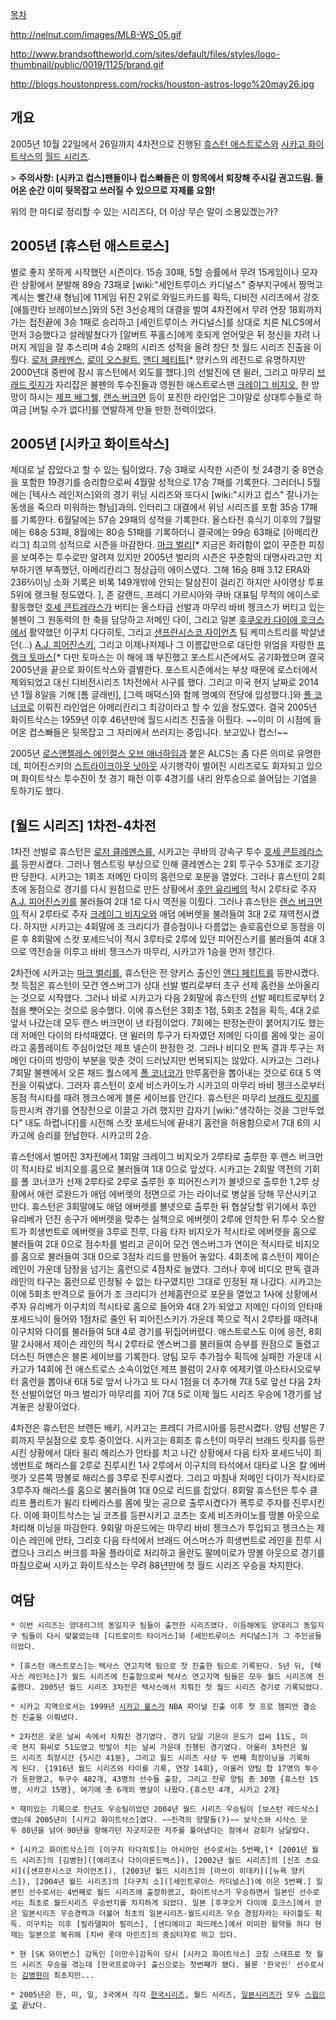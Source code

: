[[목차]]


http://nelnut.com/images/MLB-WS_05.gif

http://www.brandsoftheworld.com/sites/default/files/styles/logo-thumbnail/public/0019/1125/brand.gif

http://blogs.houstonpress.com/rocks/houston-astros-logo%20may26.jpg



== 개요 ==
2005년 10월 22일에서 26일까지 4차전으로 진행된 [[휴스턴 애스트로스]]와 [[시카고 화이트삭스]]의 [[월드 시리즈]]. 

> '''주의사항: [시카고 컵스]팬들이나 컵스빠들은 이 항목에서 퇴장해 주시길 권고드림. 들어온 순간 이미 뒷목잡고 쓰러질 수 있으므로 자제를 요함!'''

위의 한 마디로 정리할 수 있는 시리즈다, 더 이상 무슨 말이 소용있겠는가?

== 2005년 [휴스턴 애스트로스] ==
별로 좋지 못하게 시작했던 시즌이다. 15승 30패, 5할 승률에서 무려 15게임이나 모자란 상황에서 분발해 89승 73패로 [wiki:"세인트루이스 카디널스" 중부지구에서 짱먹고 계시는 빨간새 형님]에 11게임 뒤진 2위로 와일드카드를 획득, 디비전 시리즈에서 강호 [애틀란타 브레이브스]와의 5전 3선승제의 대결을 벌여 4차전에서 무려 연장 18회까지 가는 접전끝에 3승 1패로 승리하고 [세인트루이스 카디널스]를 상대로 치른 NLCS에서 먼저 3승했다고 설레발쳤다가 [알버트 푸홀스]에게 호되게 얻어맞은 뒤 정신을 차려 나머지 게임을 잘 추스리며 4승 2패의 시리즈 성적을 올려 창단 첫 월드 시리즈 진출을 이뤘다. [[로저 클레멘스]], [[로이 오스왈트]], [[앤디 페티트]][* 양키스의 레전드로 유명하지만 2000년대 중반에 잠시 휴스턴에서 외도를 했다.]의 선발진에 댄 윌러, 그리고 마무리 [[브래드 릿지]]가 자리잡은 불펜의 투수진들과 영원한 애스트로스맨 [[크레이그 비지오]], 한 방망이 하시는 [[제프 배그웰]], [[랜스 버크먼]] 등이 포진한 라인업은 그야말로 상대투수들로 하여금 [버틸 수가 없다!]를 연발하게 만들 만한 전력이었다.

== 2005년 [시카고 화이트삭스] ==
제대로 날 잡았다고 할 수 있는 팀이었다. 7승 3패로 시작한 시즌이 첫 24경기 중 8연승을 포함한 19경기를 승리함으로써 4월말 성적으로 17승 7패를 기록한다. 그러더니 5월에는 [텍사스 레인저스]와의 경기 위닝 시리즈와 또다시 [wiki:"시카고 컵스" 잘나가는 동생을 죽으라 미워하는 형님]과의. 인터리그 대결에서 위닝 시리즈를 포함 35승 17패를 기록한다. 6월달에는 57승 29패의 성적을 기록한다. 올스타전 휴식기 이후의 7월말에는 68승 53패, 8월에는 80승 51패를 기록하더니 결국에는 99승 63패로 [아메리칸리그] 최고의 성적으로 시즌을 마감한다. [[마크 벌리]][* 지금은 화려함이 없이 꾸준한 피칭을 보여주는 투수로만 알려져 있지만 2005년 벌리의 시즌은 꾸준함의 대명사라고만 치부하기엔 부족했던, 아메리칸리그 정상급의 에이스였다. 그해 16승 8패 3.12 ERA와 236⅔이닝 소화 기록은 비록 149개밖에 안되는 탈삼진이 걸리긴 하지만 사이영상 투표 5위에 랭크될 정도였다. ], 존 갈랜드, 프레디 가르시아와 쿠바 대표팀 무적의 에이스로 활동했던 [[호세 콘트레라스]]가 버티는 올스타급 선발과 마무리 바비 젱크스가 버티고 있는 불펜이 그 원동력의 한 축을 담당하고 저메인 다이, 그리고 일본 [[후쿠오카 다이에 호크스]]에서 활약했던 이구치 다다히토, 그리고 [[샌프란시스코 자이언츠]] 팀 케미스트리를 박살냈던(...) [[A.J. 피어진스키]], 그리고 이제나저제나 그 이름값만으로 대단한 위엄을 자랑한 [[프랭크 토마스]][* 다만 토마스는 이 해에 꽤 부진했고 포스트시즌에서도 공기화했으며 결국 2005년을 끝으로 화이트삭스와 결별한다. 포스트시즌에서는 부상 때문에 로스터에서 제외되었고 대신 디비전시리즈 1차전에서 시구를 했다. 그리고 미국 현지 날짜로 2014년 1월 8일을 기해 [톰 글래빈], [그렉 매덕스]와 함께 명예의 전당에 입성했다.]와 [[폴 코너코]]로 이뤄진 라인업은 아메리칸리그 최강이라고 할 수 있을 정도였다. 결국 2005년 화이트삭스는 1959년 이후 46년만에 월드시리즈 진출을 이뤘다. ~~이미 이 시점에 들어온 컵스빠들은 뒷목잡고 그 자리에서 쓰러지는 중입니다. 보고있나 컵스!~~

2005년 [[로스앤젤레스 에인절스 오브 애너하임]]과 붙은 ALCS는 좀 다른 의미로 유명한데, 피어진스키의 [[스트라이크아웃 낫아웃]] 사기행각이 벌어진 시리즈로도 회자되고 있으며 화이트삭스 투수진이 첫 경기 패전 이후 4경기를 내리 완투승으로 쓸어담는 기염을 토하기도 했다.

== [월드 시리즈] 1차전-4차전 ==
1차전 선발로 휴스턴은 [[로저 클레멘스]]를, 시카고는 쿠바의 강속구 투수 [[호세 콘트레라스]]를 등판시켰다. 그러나 햄스트링 부상으로 인해 클레멘스는 2회 투구수 53개로 조기강판 당한다. 시카고는 1회초 저메인 다이의 홈런으로 포문을 열었다. 그러나 휴스턴이 2회초에 동점으로 경기를 다시 원점으로 만든 상황에서 [[후안 유리베]]의 적시 2루타로 주자 [[A.J. 피어진스키]]를 불러들여 2대 1로 다시 역전을 이뤘다. 그러나 휴스턴은 [[랜스 버크먼]]이 적시 2루타로 주자 [[크레이그 비지오]]와 애덤 에버렛을 불려들여 3대 2로 재역전시켰다. 하지만 시카고는 4회말에 조 크리디가 결승점이나 다름없는 솔로홈런으로 동점을 이룬 후 8회말에 스캇 포세드닉이 적시 3루타로 2루에 있던 피어진스키를 불러들여 4대 3으로 역전승을 이루고 바비 젱크스가 마무리, 시카고가 1승을 먼저 챙긴다. 

2차전에 시카고는 [[마크 벌리]]를, 휴스턴은 전 양키스 출신인 [[앤디 페티트]]를 등판시켰다. 첫 득점은 휴스턴이 모건 엔스버그가 상대 선발 벌리로부터 초구 선제 홈런을 쏘아올리는 것으로 시작했다. 그러나 바로 시카고가 다음 2회말에 휴스턴의 선발 페티트로부터 2점을 뺏어오는 것으로 응수했다. 이에 휴스턴은 3회초 1점, 5회초 2점을 획득, 4대 2로 앞서 나갔는데 모두 랜스 버크먼이 낸 타점이었다. 7회에는 판정논란이 붉어지기도 했는데 저메인 다이의 타석때였다. 댄 윌러의 투구가 타자였던 저메인 다이를 몸에 맞는 공이라고 홈플레이트 주심이었던 제프 넬슨이 판정한 것. 그러나 비디오 판독 결과 투구는 저메인 다이의 방망이 부분을 맞춘 것이 드러났지만 번복되지는 않았다. 시카고는 그러나 7회말 불펜에서 오른 채드 퀄스에게 [[폴 코너코]]가 만루홈런을 뽑아내는 것으로 6대 5 역전을 이뤄냈다. 그러자 휴스턴이 호세 비스카이노가 시카고의 마무리 바비 젱크스로부터 동점 적시타를 때려 젱크스에게 블론 세이브를 안긴다. 휴스턴은 마무리 [[브래드 릿지]]를 등판시켜 경기를 연장전으로 이끌고 가려 했지만 갑자기 [wiki:"생각하는 것을 그만두었다" 내도 하렵니다]를 시전해 스캇 포세드닉에 끝내기 홈런을 허용함으로서 7대 6의 시카고에 승리를 헌납한다. 시카고의 2승.

휴스턴에서 벌어진 3차전에서 1회말 크레이그 비지오가 2루타로 출루한 후 랜스 버크먼이 적시타로 비지오를 홈으로 불러들여 1대 0으로 앞섰다. 시카고는 2회말 역전의 기회를 폴 코너코가 선제 2루타로 2루로 출루한 후 피어진스키가 볼넷으로 출루한 1,2루 상황에서 애런 로완드가 애덤 에버렛의 정면으로 가는 라이너로 병살을 당해 무산시키고 만다. 휴스턴은 3회말에도 애덤 애버렛를 볼넷으로 출루한 뒤 협살당할 위기에서 후안 유리베가 던진 송구가 에버렛을 맞추는 실책으로 에버렛이 2루에 안착한 뒤 투수 오스왈트가 희생번트로 에버렛을 3루로 진루, 다음 타자 비지오가 적시타로 에버렛을 홈으로 불러들여 2대 0으로 점수차를 벌리고 곧이어 모건 엔스버그가 연이은 적시타로 비지오를 홈으로 불러들여 3대 0으로 3점차 리드를 만들어 놓았다. 4회초에 휴스턴이 제이슨 레인이 가운데 담장을 넘기는 홈런으로 4점차로 늘였다. 그러나 후에 비디오 판독 결과 레인의 타구는 홈런으로 인정될 수 없는 타구였지만 그대로 인정된 채 나갔다. 시카고는 이에 5회초 반격으로 들어가 조 크리디가 선제홈런으로 포문을 열었고 1사에 상황에서 주자 유리베가 이구치의 적시타로 홈으로 들어와 4대 2가 되었고 저메인 다이의 안타때 포세드닉이 들어와 1점차로 줄인 뒤 피어진스키가 가운데 쪽으로 적시 2루타를 때려내 이구치와 다이를 불러들여 5대 4로 경기를 뒤집어버렸다. 애스트로스도 이에 응전, 8회말 2사에서 제이슨 레인의 적시 2루타로 엔스버그를 불러들여 승부를 원점으로 돌렸고 더스틴 허맨슨은 블론 세이브를 기록한다. 양팀 모두 추가점수 획득에 실패한 가운데 시카고가 14회에 전 애스트로스 소속이었던 제프 블럼이 2사후 에제키엘 아스타시오로부터 홈런을 뽑아내 6대 5로 앞서 나가고 또 다시 1점을 더 추가해 7대 5로 앞선 다음 2차전 선발이었던 마크 벌리가 마무리를 지어 7대 5로 이제 월드 시리즈 우승에 1경기를 남겨놓은 상황이었다. 

4차전은 휴스턴은 브랜든 배키, 시카고는 프레디 가르시아를 등판시켰다. 양팀 선발은 7회까지 무실점으로 호투 중이었다. 시카고는 8회초 휴스턴이 마무리 브래드 릿지를 등판시킨 상황에서 대타 윌리 해리스가 안타를 치고 나간 상황에서 다음 타자 포세드닉이 희생번트로 해리스를 2루로 진루시킨 1사 2루에서 이구치의 타석에서 대타로 나온 칼 에버렛가 오른쪽 땅볼로 해리스를 3루로 진루시켰다. 그리고 마침내 저메인 다이가 적시타로 3루주자 해리스를 홈으로 불러들여 1대 0으로 리드를 잡았다. 8회말 휴스턴은 투수 클리프 폴리트가 윌리 타베라스를 몸에 맞는 공으로 출루시켰다가 폭투로 주자를 진루시킨다. 이에 화이트삭스는 닐 코츠를 등판시키고 코츠는 호세 비즈카이노를 땅볼 아웃으로 처리해 이닝을 마감한다. 9회말 마운드에는 마무리 바비 젱크스가 투입되고 젱크스는 제이슨 레인에 안타, 그리호 다음 타석에서 브래드 어스머스가 희생번트로 레인을 진루 시켰으나 크리스 버크를 파울 플라이로 처리하고 올란도 팔메이로가 땅볼 아웃으로 경기를 마침으로써 시카고 화이트삭스는 무려 88년만에 첫 월드 시리즈 우승을 차지한다.

== 여담 ==
 * 이번 시리즈는 양대리그의 동일지구 팀들이 출전한 시리즈였다. 이듬해에도 양대리그 동일지구 팀들이 다시 맞붙었는데 [디트로이트 타이거스]와 [세인트루이스 카디널스]가 그 주인공들이었다.

 * [휴스턴 애스트로스]는 텍사스 연고지역 팀으로 첫 진출한 팀으로 기록된다. 5년 뒤, [텍사스 레인저스]가 월드 시리즈에 진출함으로써 텍사스 연고지역 팀들은 모두 월드 시리즈에 진출했다. 2005년 월드 시리즈 3차전은 텍사스에서 치뤄진 첫 월드 시리즈 경기로 기록되었다.

 * 시카고 지역으로서는 1999년 [[시카고 불스]]가 NBA 파이널 진출 이후 첫 프로 챔피언 결승전 진출을 이뤄냈다.

 * 2차전은 궂은 날씨 속에서 치뤄진 경기였다. 경기 당일 기온이 온도가 섭씨 11도, 미국 현지 화씨로 51도였고 빗발이 치는 날씨 가운데 진행된 경기였다. 아울러 3차전은 월드 시리즈 최장시간 {5시간 41분}, 그리고 월드 시리즈 사상 두 번째 최장이닝을 기록하게 된다. {1916년 월드 시리즈와 타이를 기록, 연장 14회}, 아울러 양팀 합 17명의 투수가 등판했고, 투구수 482개, 43명의 선수들 출장, 그리고 잔루 양팀 총 30명 {휴스턴 15명, 시카고 15명}, 여기에 총 6개의 병살이 나왔다.{휴스턴 4개, 시카고 2개}

 * 재미있는 기록으로 전년도 우승팀이었던 2004년 월드 시리즈 우승팀이 [보스턴 레드삭스]였는데 2005년이 [시카고 화이트삭스]였다. ~~진격의 양말들(?)~~ 보삭스와 시삭스 모두 80년을 넘어 90년을 향해가던 지긋지긋한 저주를 풀어냈다는 점에서 감회가 남달랐다.

 * [시카고 화이트삭스]의 [이구치 타다히토]는 아시아인 선수로서는 5번째,[* [2001년 월드 시리즈]의 [김병현]([애리조나 다이아몬드백스]), [2002년 월드 시리즈]의 [신조 츠요시]([샌프란시스코 자이언츠]), [2003년 월드 시리즈]의 [마쓰이 히데키]([뉴욕 양키스]), [2004년 월드 시리즈]의 [다구치 소]([세인트루이스 카디널스])에 이은 5번째.] 일본인 선수로서는 4번째로 월드 시리즈에 출장하였고, 화이트삭스가 우승하면서 일본인 선수로서는 최초로 월드시리즈 우승반지를 차지하게 되었다. 일본 [후쿠오카 다이에 호크스]에서 얻은 일본시리즈 우승경력과 더불어 최초의 일본시리즈-월드시리즈 우승 경험자라는 타이틀도 획득. 이구치는 이후 [필라델피아 필리스], [샌디에이고 파드레스]에서 미미한 활약을 하다 현재는 일본으로 복귀해 [치바 롯데 마린즈]의 중심타자로 뛰고 있다.

 * 현 [SK 와이번스] 감독인 [이만수]감독이 당시 [시카고 화이트삭스] 코칭 스태프로 첫 월드 시리즈 우승을 겪는데 [한국프로야구] 출신으로는 첫번째가 됐다. 물론 '한국인' 선수로서는 [[김병현]]이 최초지만...

 * 2005년은 한, 미, 일, 3국에서 각각 [[2005년 한국시리즈|한국시리즈]], 월드 시리즈, [[2005년 일본시리즈|일본시리즈]]가 모두 [[스윕]]으로 끝났다.
